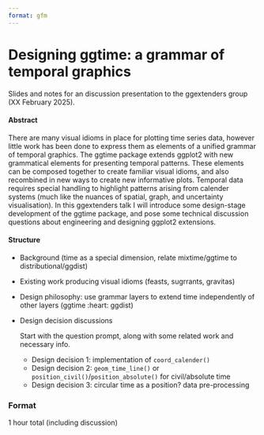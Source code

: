 ```yaml
---
format: gfm
---
```


<!-- README.md is generated from README.qmd. Please edit that file -->

# Designing ggtime: a grammar of temporal graphics

<!-- badges: start -->
<!-- badges: end -->

Slides and notes for an discussion presentation to the ggextenders group (XX February 2025).

<!-- A recording of this presentation is available on YouTube here: <https://www.youtube.com/watch?v=> -->

<!-- [![](preview.jpg)](https://www.youtube.com/watch?v=) -->

#### Abstract

There are many visual idioms in place for plotting time series data, however little work has been done to express them as elements of a unified grammar of temporal graphics. The ggtime package extends ggplot2 with new grammatical elements for presenting temporal patterns. These elements can be composed together to create familiar visual idioms, and also recombined in new ways to create new informative plots. Temporal data requires special handling to highlight patterns arising from calender systems (much like the nuances of spatial, graph, and uncertainty visualisation). In this ggextenders talk I will introduce some design-stage development of the ggtime package, and pose some technical discussion questions about engineering and designing ggplot2 extensions.

#### Structure

* Background (time as a special dimension, relate mixtime/ggtime to distributional/ggdist)
* Existing work producing visual idioms (feasts, sugrrants, gravitas)
* Design philosophy: use grammar layers to extend time independently of other layers (ggtime :heart: ggdist)
* Design decision discussions

  Start with the question prompt, along with some related work and necessary info.
  
  * Design decision 1: implementation of `coord_calender()`
  * Design decision 2: `geom_time_line()` or `position_civil()`/`position_absolute()` for civil/absolute time
  * Design decision 3: circular time as a position? data pre-processing

### Format

1 hour total (including discussion)
